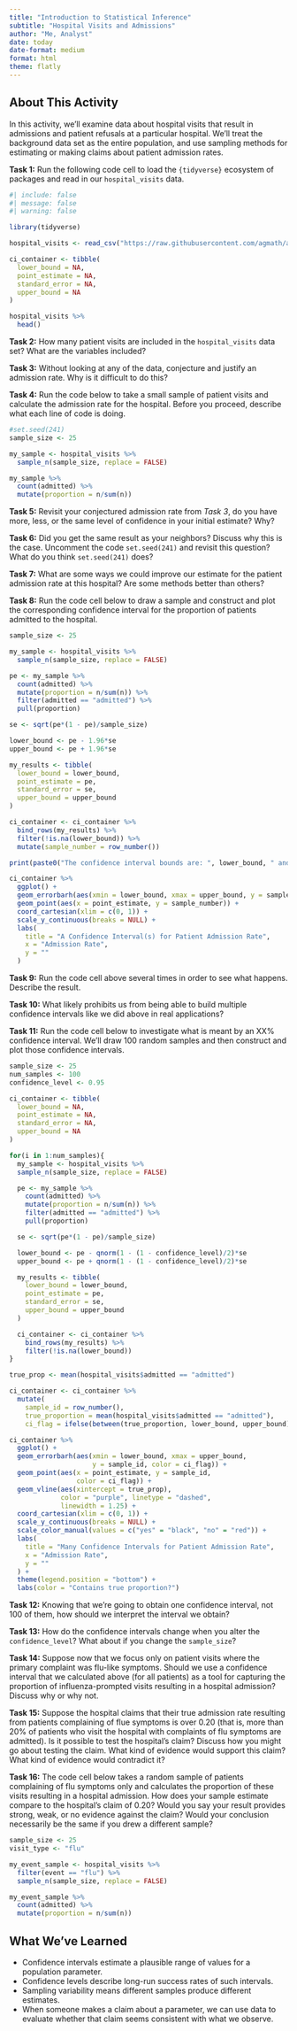 ```yaml
---
title: "Introduction to Statistical Inference"
subtitle: "Hospital Visits and Admissions"
author: "Me, Analyst"
date: today
date-format: medium
format: html
theme: flatly
---
```


:::{.callout-note}
## About This Activity

In this activity, we'll examine data about hospital visits that result in admissions and patient refusals at a particular hospital. We'll treat the background data set as the entire population, and use sampling methods for estimating or making claims about patient admission rates.
:::

**Task 1:** Run the following code cell to load the `{tidyverse}` ecosystem of packages and read in our `hospital_visits` data.

```r
#| include: false
#| message: false
#| warning: false

library(tidyverse)

hospital_visits <- read_csv("https://raw.githubusercontent.com/agmath/agmath.github.io/refs/heads/master/data/IntroStats/hospital_admits.csv")

ci_container <- tibble(
  lower_bound = NA,
  point_estimate = NA,
  standard_error = NA,
  upper_bound = NA
)

hospital_visits %>%
  head()
```

**Task 2:** How many patient visits are included in the `hospital_visits` data set? What are the variables included?

**Task 3:** Without looking at any of the data, conjecture and justify an admission rate. Why is it difficult to do this?

**Task 4:** Run the code below to take a small sample of patient visits and calculate the admission rate for the hospital. Before you proceed, describe what each line of code is doing.

```r
#set.seed(241)
sample_size <- 25

my_sample <- hospital_visits %>%
  sample_n(sample_size, replace = FALSE)

my_sample %>%
  count(admitted) %>%
  mutate(proportion = n/sum(n))
```

**Task 5:** Revisit your conjectured admission rate from *Task 3*, do you have more, less, or the same level of confidence in your initial estimate? Why?

**Task 6:** Did you get the same result as your neighbors? Discuss why this is the case. Uncomment the code `set.seed(241)` and revisit this question? What do you think `set.seed(241)` does?

**Task 7:** What are some ways we could improve our estimate for the patient admission rate at this hospital? Are some methods better than others?

**Task 8:** Run the code cell below to draw a sample and construct and plot the corresponding confidence interval for the proportion of patients admitted to the hospital.

```r
sample_size <- 25

my_sample <- hospital_visits %>%
  sample_n(sample_size, replace = FALSE)

pe <- my_sample %>%
  count(admitted) %>%
  mutate(proportion = n/sum(n)) %>%
  filter(admitted == "admitted") %>%
  pull(proportion)

se <- sqrt(pe*(1 - pe)/sample_size)

lower_bound <- pe - 1.96*se
upper_bound <- pe + 1.96*se

my_results <- tibble(
  lower_bound = lower_bound,
  point_estimate = pe,
  standard_error = se,
  upper_bound = upper_bound
)

ci_container <- ci_container %>%
  bind_rows(my_results) %>%
  filter(!is.na(lower_bound)) %>%
  mutate(sample_number = row_number())

print(paste0("The confidence interval bounds are: ", lower_bound, " and ", upper_bound))

ci_container %>%
  ggplot() + 
  geom_errorbarh(aes(xmin = lower_bound, xmax = upper_bound, y = sample_number)) + 
  geom_point(aes(x = point_estimate, y = sample_number)) + 
  coord_cartesian(xlim = c(0, 1)) + 
  scale_y_continuous(breaks = NULL) +
  labs(
    title = "A Confidence Interval(s) for Patient Admission Rate",
    x = "Admission Rate",
    y = ""
  )

```

**Task 9:** Run the code cell above several times in order to see what happens. Describe the result.

**Task 10:** What likely prohibits us from being able to build multiple confidence intervals like we did above in real applications?

**Task 11:** Run the code cell below to investigate what is meant by an XX% confidence interval. We'll draw 100 random samples and then construct and plot those confidence intervals.

```r
sample_size <- 25
num_samples <- 100
confidence_level <- 0.95

ci_container <- tibble(
  lower_bound = NA,
  point_estimate = NA,
  standard_error = NA,
  upper_bound = NA
)

for(i in 1:num_samples){
  my_sample <- hospital_visits %>%
  sample_n(sample_size, replace = FALSE)

  pe <- my_sample %>%
    count(admitted) %>%
    mutate(proportion = n/sum(n)) %>%
    filter(admitted == "admitted") %>%
    pull(proportion)

  se <- sqrt(pe*(1 - pe)/sample_size)

  lower_bound <- pe - qnorm(1 - (1 - confidence_level)/2)*se
  upper_bound <- pe + qnorm(1 - (1 - confidence_level)/2)*se

  my_results <- tibble(
    lower_bound = lower_bound,
    point_estimate = pe,
    standard_error = se,
    upper_bound = upper_bound
  )

  ci_container <- ci_container %>%
    bind_rows(my_results) %>%
    filter(!is.na(lower_bound))
}

true_prop <- mean(hospital_visits$admitted == "admitted")

ci_container <- ci_container %>%
  mutate(
    sample_id = row_number(),
    true_proportion = mean(hospital_visits$admitted == "admitted"),
    ci_flag = ifelse(between(true_proportion, lower_bound, upper_bound), "yes", "no"))

ci_container %>%
  ggplot() + 
  geom_errorbarh(aes(xmin = lower_bound, xmax = upper_bound, 
                     y = sample_id, color = ci_flag)) + 
  geom_point(aes(x = point_estimate, y = sample_id,
                 color = ci_flag)) + 
  geom_vline(aes(xintercept = true_prop),
             color = "purple", linetype = "dashed",
             linewidth = 1.25) + 
  coord_cartesian(xlim = c(0, 1)) + 
  scale_y_continuous(breaks = NULL) +
  scale_color_manual(values = c("yes" = "black", "no" = "red")) +
  labs(
    title = "Many Confidence Intervals for Patient Admission Rate",
    x = "Admission Rate",
    y = ""
  ) + 
  theme(legend.position = "bottom") +
  labs(color = "Contains true proportion?")

```

**Task 12:** Knowing that we're going to obtain one confidence interval, not 100 of them, how should we interpret the interval we obtain?

**Task 13:** How do the confidence intervals change when you alter the `confidence_level`? What about if you change the `sample_size`?

**Task 14:** Suppose now that we focus only on patient visits where the primary complaint was flu-like symptoms. Should we use a confidence interval that we calculated above (for all patients) as a tool for capturing the proportion of influenza-prompted visits resulting in a hospital admission? Discuss why or why not.

**Task 15:** Suppose the hospital claims that their true admission rate resulting from patients complaining of flue symptoms is over 0.20 (that is, more than 20% of patients who visit the hospital with complaints of flu symptoms are admitted). Is it possible to test the hospital's claim? Discuss how you might go about testing the claim. What kind of evidence would support this claim? What kind of evidence would contradict it?

**Task 16:** The code cell below takes a random sample of patients complaining of flu symptoms only and calculates the proportion of these visits resulting in a hospital admission. How does your sample estimate compare to the hospital’s claim of 0.20? Would you say your result provides strong, weak, or no evidence against the claim? Would your conclusion necessarily be the same if you drew a different sample?

```r
sample_size <- 25
visit_type <- "flu"

my_event_sample <- hospital_visits %>%
  filter(event == "flu") %>%
  sample_n(sample_size, replace = FALSE)

my_event_sample %>%
  count(admitted) %>%
  mutate(proportion = n/sum(n))
```

:::{.callout-tip}

## What We’ve Learned

+ Confidence intervals estimate a plausible range of values for a population parameter.
+ Confidence levels describe long-run success rates of such intervals.
+ Sampling variability means different samples produce different estimates.
+ When someone makes a claim about a parameter, we can use data to evaluate whether that claim seems consistent with what we observe.
:::

